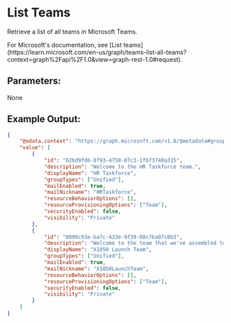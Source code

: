 
# List Teams

Retrieve a list of all teams in Microsoft Teams.

<Callout type="info">
	For Microsoft's documentation, see [List
	teams](https://learn.microsoft.com/en-us/graph/teams-list-all-teams?context=graph%2Fapi%2F1.0&view=graph-rest-1.0#request).
</Callout>

## Parameters:

None

## Example Output:

```json
{
	"@odata.context": "https://graph.microsoft.com/v1.0/$metadata#groups",
	"value": [
		{
			"id": "02bd9fd6-8f93-4758-87c3-1fb73740a315",
			"description": "Welcome to the HR Taskforce team.",
			"displayName": "HR Taskforce",
			"groupTypes": ["Unified"],
			"mailEnabled": true,
			"mailNickname": "HRTaskforce",
			"resourceBehaviorOptions": [],
			"resourceProvisioningOptions": ["Team"],
			"securityEnabled": false,
			"visibility": "Private"
		},
		{
			"id": "8090c93e-ba7c-433e-9f39-08c7ba07c0b3",
			"description": "Welcome to the team that we've assembled to launch our product.",
			"displayName": "X1050 Launch Team",
			"groupTypes": ["Unified"],
			"mailEnabled": true,
			"mailNickname": "X1050LaunchTeam",
			"resourceBehaviorOptions": [],
			"resourceProvisioningOptions": ["Team"],
			"securityEnabled": false,
			"visibility": "Private"
		}
	]
}
```

